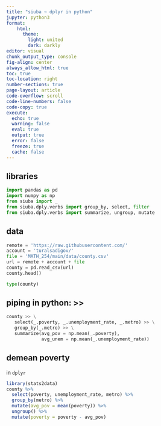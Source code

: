 ```yaml
---
title: "siuba ~ dplyr in python"
jupyter: python3
format: 
    html:
      theme: 
        light: united
        dark: darkly
editor: visual
chunk_output_type: console
fig-align: center
always_allow_html: true
toc: true
toc-location: right
number-sections: true
page-layout: article
code-overflow: scroll
code-line-numbers: false
code-copy: true
execute:
  echo: true
  warning: false
  eval: true
  output: true
  error: false
  freeze: true
  cache: false
---
```


## libraries

```python
import pandas as pd
import numpy as np
from siuba import _
from siuba.dply.verbs import group_by, select, filter
from siuba.dply.verbs import summarize, ungroup, mutate
```

## data

```python
remote = 'https://raw.githubusercontent.com/'
account = 'turalsadigov/'
file = 'MATH_254/main/data/county.csv'
url = remote + account + file
county = pd.read_csv(url)
county.head()
```

```python
type(county)
```

## piping in python: \>\>

```python
county >> \
   select(_.poverty, _.unemployment_rate, _.metro) >> \
   group_by(_.metro) >> \
   summarize(avg_pov = np.mean(_.poverty),
             avg_unem = np.mean(_.unemployment_rate))
```

## demean poverty

in `dplyr`

```r
library(stats2data)
county %>% 
  select(poverty, unemployment_rate, metro) %>% 
  group_by(metro) %>% 
  mutate(avg_pov = mean(poverty)) %>% 
  ungroup() %>% 
  mutate(poverty = poverty - avg_pov)
```
